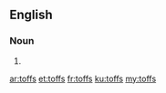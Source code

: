 ==English==

===Noun===
{{head|en}}

# {{plural of|toff}}

[[ar:toffs]]
[[et:toffs]]
[[fr:toffs]]
[[ku:toffs]]
[[my:toffs]]